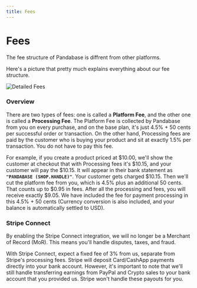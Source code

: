 ```yaml
---
title: Fees
---
```


# Fees

The fee structure of Pandabase is diffrent from other platforms.

Here's a picture that pretty much explains everything about our fee structure.

![Detailed Fees](/assets/fees-detailed.png)

### Overview

There are two types of fees: one is called a **Platform Fee**, and the other one
is called a **Processing Fee**. The Platform Fee is collected by Pandabase from
you on every purchase, and on the base plan, it's just 4.5% + 50 cents per
successful order or transaction. On the other hand, Processing fees are paid by
the customer who is buying your product and sit at exactly 1.5% per transaction.
You do not have to pay this fee.

For example, if you create a product priced at $10.00, we'll show the customer
at checkout that with Processing fees it's $10.15, and your customer will pay
the $10.15. It will appear in their bank statement as
**`"PANDABASE (SHOP.HANDLE)"`**. Your customer gets charged $10.15. Then we'll
cut the platform fee from you, which is 4.5% plus an additional 50 cents. That
counts up to $0.95 in fees. After all the processing and fees, you will receive
exactly $9.05. We have included the fee for payment processing in this 4.5% + 50
cents (Currency conversion is also included, and your balance is automatically
settled to USD).

### Stripe Connect

By enabling the Stripe Connect integration, we will no longer be a Merchant of
Record (MoR). This means you'll handle disputes, taxes, and fraud.

With Stripe Connect, expect a fixed fee of 3% from us, separate from Stripe's
processing fees. Stripe will deposit Card/CashApp payments directly into your
bank account. However, it's important to note that we'll still handle
transferring earnings from PayPal and Crypto sales to your bank account that you
provided us. Stripe won't handle these payouts for you.
